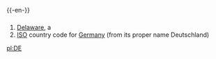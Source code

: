 {{-en-}}

==={{Abbreviation}}===
#[[Delaware]], a {{USstate}}
#[[ISO]] country code for [[Germany]] (from its proper name Deutschland)

[[pl:DE]]